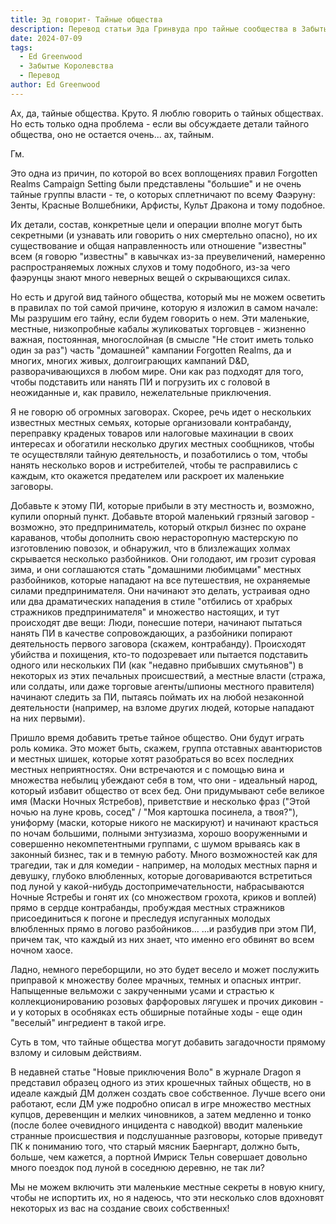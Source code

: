 ```yaml
---
title: Эд говорит- Тайные общества
description: Перевод статьи Эда Гринвуда про тайные сообщества в Забытых Королествах
date: 2024-07-09
tags:
  - Ed Greenwood
  - Забытые Королевства
  - Перевод
author: Ed Greenwood
---
```


Ах, да, тайные общества. Круто. Я люблю говорить о тайных обществах. Но есть только одна проблема - если вы обсуждаете детали тайного общества, оно не остается очень... ах, тайным.

Гм.

Это одна из причин, по которой во всех воплощениях правил Forgotten Realms Campaign Setting были представлены "большие" и не очень тайные группы власти - те, о которых сплетничают по всему Фаэруну: Зенты, Красные Волшебники, Арфисты, Культ Дракона и тому подобное.

Их детали, состав, конкретные цели и операции вполне могут быть секретными (и узнавать или говорить о них смертельно опасно), но их существование и общая направленность или отношение "известны" всем (я говорю "известны" в кавычках из-за преувеличений, намеренно распространяемых ложных слухов и тому подобного, из-за чего фаэрунцы знают много неверных вещей о скрывающихся силах.

Но есть и другой вид тайного общества, который мы не можем осветить в правилах по той самой причине, которую я изложил в самом начале: Мы разрушим его тайну, если будем говорить о нем. Эти маленькие, местные, низкопробные кабалы жуликоватых торговцев - жизненно важная, постоянная, многослойная (в смысле "Не стоит иметь только один за раз") часть "домашней" кампании Forgotten Realms, да и многих, многих живых, долгоиграющих кампаний D&D, разворачивающихся в любом мире. Они как раз подходят для того, чтобы подставить или нанять ПИ и погрузить их с головой в неожиданные и, как правило, нежелательные приключения.

Я не говорю об огромных заговорах. Скорее, речь идет о нескольких известных местных семьях, которые организовали контрабанду, переправку краденых товаров или налоговые махинации в своих интересах и обогатили несколько других местных сообщников, чтобы те осуществляли тайную деятельность, и позаботились о том, чтобы нанять несколько воров и истребителей, чтобы те расправились с каждым, кто окажется предателем или раскроет их маленькие заговоры.

Добавьте к этому ПИ, которые прибыли в эту местность и, возможно, купили опорный пункт. Добавьте второй маленький грязный заговор - возможно, это предприниматель, который открыл бизнес по охране караванов, чтобы дополнить свою нерасторопную мастерскую по изготовлению повозок, и обнаружил, что в близлежащих холмах скрывается несколько разбойников. Они голодают, им грозит суровая зима, и они соглашаются стать "домашними любимцами" местных разбойников, которые нападают на все путешествия, не охраняемые силами предпринимателя. Они начинают это делать, устраивая одно или два драматических нападения в стиле "отбились от храбрых стражников предпринимателя" и множество настоящих, и тут происходят две вещи: Люди, понесшие потери, начинают пытаться нанять ПИ в качестве сопровождающих, а разбойники попирают деятельность первого заговора (скажем, контрабанду). Происходят убийства и похищения, кто-то подозревает или пытается подставить одного или нескольких ПИ (как "недавно прибывших смутьянов") в некоторых из этих печальных происшествий, а местные власти (стража, или солдаты, или даже торговые агенты/шпионы местного правителя) начинают следить за ПИ, пытаясь поймать их на любой незаконной деятельности (например, на взломе других людей, которые нападают на них первыми).

Пришло время добавить третье тайное общество. Они будут играть роль комика. Это может быть, скажем, группа отставных авантюристов и местных шишек, которые хотят разобраться во всех последних местных неприятностях. Они встречаются и с помощью вина и множества небылиц убеждают себя в том, что они - идеальный народ, который избавит общество от всех бед. Они придумывают себе великое имя (Маски Ночных Ястребов), приветствие и несколько фраз ("Этой ночью на луне кровь, сосед" / "Моя картошка посинела, а твоя?"), униформу (маски, которые никого не маскируют) и начинают красться по ночам большими, полными энтузиазма, хорошо вооруженными и совершенно некомпетентными группами, с шумом врываясь как в законный бизнес, так и в темную работу. Много возможностей как для трагедии, так и для комедии - например, на молодых местных парня и девушку, глубоко влюбленных, которые договариваются встретиться под луной у какой-нибудь достопримечательности, набрасываются Ночные Ястребы и гонят их (со множеством грохота, криков и воплей) прямо в сердце контрабанды, пробуждая местных стражников присоединиться к погоне и преследуя испуганных молодых влюбленных прямо в логово разбойников... ...и разбудив при этом ПИ, причем так, что каждый из них знает, что именно его обвинят во всем ночном хаосе.

Ладно, немного переборщили, но это будет весело и может послужить приправой к множеству более мрачных, темных и опасных интриг. Напыщенные вельможи с закрученными усами и страстью к коллекционированию розовых фарфоровых лягушек и прочих диковин - и у которых в особняках есть обширные потайные ходы - еще один "веселый" ингредиент в такой игре.

Суть в том, что тайные общества могут добавить загадочности прямому взлому и силовым действиям.

В недавней статье "Новые приключения Воло" в журнале Dragon я представил образец одного из этих крошечных тайных обществ, но в идеале каждый ДМ должен создать свое собственное. Лучше всего они работают, если ДМ уже подробно описал в игре множество местных купцов, деревенщин и мелких чиновников, а затем медленно и тонко (после более очевидного инцидента с наводкой) вводит маленькие странные происшествия и подслушанные разговоры, которые приведут ПК к пониманию того, что старый мясник Баернгарт, должно быть, больше, чем кажется, а портной Имриск Тельн совершает довольно много поездок под луной в соседнюю деревню, не так ли?

Мы не можем включить эти маленькие местные секреты в новую книгу, чтобы не испортить их, но я надеюсь, что эти несколько слов вдохновят некоторых из вас на создание своих собственных!
